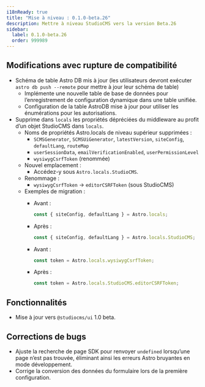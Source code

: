 ```yaml
---
i18nReady: true
title: "Mise à niveau : 0.1.0-beta.26"
description: Mettre à niveau StudioCMS vers la version Beta.26
sidebar:
  label: 0.1.0-beta.26
  order: 999989
---
```



<QuickUpdate />

## Modifications avec rupture de compatibilité

- Schéma de table Astro DB mis à jour (les utilisateurs devront exécuter `astro db push --remote` pour mettre à jour leur schéma de table)
   - Implémente une nouvelle table de base de données pour l’enregistrement de configuration dynamique dans une table unifiée.
   - Configuration de la table AstroDB mise à jour pour utiliser les énumérations pour les autorisations.
- Supprime dans `locals` les propriétés dépréciées du middleware au profit d’un objet StudioCMS dans `locals`.
   - Noms de propriétés Astro.locals de niveau supérieur supprimées :
      - `SCMSGenerator`, `SCMSUiGenerator`, `latestVersion`, `siteConfig`, `defaultLang`, `routeMap`
      - `userSessionData`, `emailVerificationEnabled`, `userPermissionLevel`
      - `wysiwygCsrfToken` (renommée)
   - Nouvel emplacement :
      - Accédez-y sous `Astro.locals.StudioCMS`.
   - Renommage :
      - `wysiwygCsrfToken` → `editorCSRFToken` (sous StudioCMS)
   - Exemples de migration :
      - Avant :
         ```ts
         const { siteConfig, defaultLang } = Astro.locals;
         ```
      - Après :
         ```ts
         const { siteConfig, defaultLang } = Astro.locals.StudioCMS;
         ```

      - Avant :
         ```ts
         const token = Astro.locals.wysiwygCsrfToken;
         ```
      - Après :
         ```ts
         const token = Astro.locals.StudioCMS.editorCSRFToken;
         ```

## Fonctionnalités

- Mise à jour vers `@studiocms/ui` 1.0 beta.

## Corrections de bugs

- Ajuste la recherche de page SDK pour renvoyer `undefined` lorsqu’une page n’est pas trouvée, éliminant ainsi les erreurs Astro bruyantes en mode développement.
- Corrige la conversion des données du formulaire lors de la première configuration.
